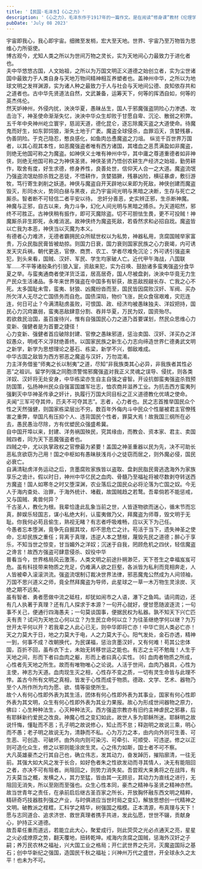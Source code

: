 ```yaml
---
title: '【民国·毛泽东】《心之力》'
description: '《心之力》，毛泽东作于1917年的一篇作文。是在阅读“修身课”教材《伦理学原理》后有感而作。认为“人之心力与体力合行一事，事未有难成者”。'
pubDate: 'July 08 2023'
---
```

<div class="w-full h-full flex flex-col justify-start  mt-4">
    <div class="leading-8 mt-2">
    宇宙即我心，我心即宇宙。细微至发梢，宏大至天地。世界、宇宙乃至万物皆为思维心力所驱使。
    </div>
    <div class="leading-8 mt-2">
    博古观今，尤知人类之所以为世间万物之灵长，实为天地间心力最致力于进化者也。
    </div>
    <div class="leading-8 mt-2">
    夫中华悠悠古国，人文始祖，之所以为万国文明正义道德之始创立者，实为尘世诸国中最致力于人类自身与天地万物间精神相互养塑者也。盖神州中华，之所以为地球文明之发祥渊源，实为诸人种之最致力于人与社会与天地间公德、良知依存共和之道者也。古中华先贤道法自然，文武兼备，运筹天下，何等的挥洒自如，何等的英杰伟伦。
    </div>
    <div class="leading-8 mt-2">
    然天妒神州，外侵内扰，泱泱华夏，愚昧丛生，国人于邪魔强盗阴险心力渗透、攻击治下，神圣使命渐渐失忆，泱泱中华众生却败于甘愿自卑、沉沦、散弱之积弊。五千年中央神州屹立寰宇，慈润天道，德化昆仑，逐忘除魔灭盗之大道使命。待魔鬼而好生，如东郭饲狼，渐失土地于广袤。魔盗全球侵杀，血罪滔天，贪婪残暴，伪善阴险。于克己隐忍，憨良感化，如鱼肉怂恿魔盗之刀俎。 纵览千百世界万国者，以其心观其本性，如恶魔强盗者唯有西方诸国，其嗜血之恶贯满盈如非魔盗，则绝无他国可称之为魔盗。如神侠义士唯有神州中华，其中庸之尊道重德者如非神侠，则绝无他国可称之为神侠圣贤。神侠圣贤乃悟创农耕生产经济之始祖，勤劳耕作，取舍有度，好生求德，修身养性，良善处世，信仰天人合一之大道。魔盗流氓乃强盗流氓劫掠杀戮之恶徒，不悟耕作，贪婪猖獗，残暴凶险，横征暴虐，敷衍游牧，笃行寄生剥削之妖道。神侠与魔盗自开天辟地以来即为死敌，神侠创建而魔盗毁灭，形同水火，势同白昼与黑夜，此乃宇宙间光明与黑暗之决断，生存与死亡之厮杀。智者断不可轻信二者平安以待。 忠奸分善恶，史实辨正邪，生杀断神魔。神魔与正邪，自古以来，角力斗争，幻化人间光明与黑暗之搏杀。为天道昭然，邪终不可胜正。古神侠稍有振作，即可灭魔除盗。切不可胆怯生畏，更不可投贼！神魔厮杀非生即死，永难消泯。故神侠终为魔盗死敌，若昏然求和必招自戕。魔盗皆以亡我为本恶，神侠当以灭魔为本义。
    </div>
    <div class="leading-8 mt-2">
    有德者心力难济，无德者霸拥民众所赋世权以为私势，神器私用，贪腐国贼举家富贵，万众民脂民膏皆被劫掠。则国力日衰，国力衰则国家民族之心力衰竭，内可诱发天灾兵祸，朝代更迭，官僚、商贾、农工、学者尽难免沉沦；外可诱引强盗来犯，到头来看，国贼、汉奸、军民、学生均家破人亡。近代甲午海战，八国联军……不平等诸般条约引狼入室，资敌来犯，实为召唤、鼓励诸多蛮夷强盗分食华夏之举。与蛮夷通商者使洋货泛滥，居高居奇，国人尽被盘剥，泱泱中华竟无力生产民众生活诸品。多年来世界强盗在中国多有斩获，故恶敌觊觎长存、亡我之心不死。太多国耻未雪，蛮夷、豺狼、凶魔纷沓而至，国民皆因腐败汉奸、军阀、买办所欠洋人无尽之亡国债务而自危。国债深陷，物价飞涨，民众食宿艰难，灾厄连连，何日可止？今满清鞑虏虽败，可恨国、政、经济均被愚昧独夫、洋奴把持，国民心力沉疴羸弱，蛮夷恶敌肆意分割、吞并华夏，万民为奴，国资殆尽。
    </div>
    <div class="leading-8 mt-2">
    若欲救民治国，虽百废待兴，惟有自强国民心力之道乃首要谋划，然民众思维心力变新、强健者是为首要之捷径！
    </div>
    <div class="leading-8 mt-2">
    心力变新、强健者首应破除封建、官僚之愚昧邪道，惩治卖国、汉奸、洋买办之洋奴愚众，明戒不义浮财绝善终。以国家民族之新生心力志向缔造世界仁德勇武文明之新学，新学为思想理论之基石、栋梁，新学不兴，御敌难成。
    </div>
    <div class="leading-8 mt-2">
    中华古国之敌皆为西方邪恶之魔盗与汉奸，万勿混淆。
    </div>
    <div class="leading-8 mt-2">
    力主洋务借鉴“师夷之长以制夷”之道，尽知“非我族类其心必异，非我族者其性必恶”之祖训。留学列强之同胞须警惕邪魔强盗对我正义灵魂之误导、侵扰，则各类洋奴、汉奸将无处安身，中华栋梁亦生自主自强之睿智。开设抗御蛮夷强盗杀戮预防国策，弘扬神州民众自强富国雄军壮志，恤农商并滋养工业。为抗击西方蛮夷列强剿灭中华神圣传承之奸计，执履行万国大同目标之正义道德教化优靖之使命。
    </div>
    <div class="leading-8 mt-2">
    夫闻“三军可夺其帅，匹夫不可夺其志”。志者，心力者也。民之志首推举国民众个性之天然强健，则国家栋梁层出不穷。数百年外侮内斗中民众个性屡被君主官僚残害之重弊，举国凡有压抑个人、违背国民个性者，罪莫大焉！故我国三纲所在必去，愚民愚治尽除，方有优塑民众强盛希冀。
    </div>
     <div class="leading-8 mt-2">
     自中国开埠以来，封建、洋务祸国殃民，究其缘由，而教会、资本家、君主、卖国贼四者，同为天下恶魔强盗者也。
    </div>
     <div class="leading-8 mt-2">
     四贼之中，尤以执掌政权之官僚最为紧要！盖国之神圣重器以民为先，决不可助长恶私贪欲窃为己用！国之中枢如有愚昧肤浅肖小之徒窃而居之，则外魔必侵，国民必衰亡。
    </div>
     <div class="leading-8 mt-2">
     自满清鞑虏洋务运动之后，贪墨腐败家族皆以盗取、盘剥民脂民膏逃逸海外为家族享乐之诡计。假以时日，神州中华亿民之血肉、骨髓乃至福祉将被尽数剥夺转送西方魔盗！国人如寒冬之时又堕深渊，农业落后之国民众必将沦落为亡国之奴。今无人于海内查处、治罪，于海外统计、堵截，故国贼趋之若鹜。吾辈倘若不能惩戒，又与国贼、禽兽何异？
    </div>
     <div class="leading-8 mt-2">
     千古圣人，教化为根。我辈恰逢此乱象当前之世，人皆逐物欲而迷心，循末节而忘真，醉娱乐轻国志，谋小私绝大利，认蛮夷做乃父，拜魔盗为师尊，毁文明于无耻。你我何必苟且偷生，熟视无睹？有志者呼吸难畅，应以天下为己任。
    </div>
     <div class="leading-8 mt-2">
     今愚者忘本堕渊，竟争先自掘其坟，却不思危亡之计。苟活于当下，遗失神圣之使命，忘却民族之重任；背离于真理，违逆人本之慧根，蔑毁先民之道德；醉心于享乐，不知当世之惊变，甘当媚外之洋奴；沉迷于自我，罔顾危机之四伏，轻信魔盗之谗言！故西方强盗可肆意侵杀、奴役中华
    </div>
     <div class="leading-8 mt-2">
     普看当今，世界格局风云激荡，人类文明之前途扑朔渺茫，天下苍生之幸福岌岌可危。虽有科技带来物质之充足，仍难满人欲之巨壑，各派皆为私利而竞相奔走，人人皆被牵入滚滚洪流。强盗流氓制订裁决世界法律，邪恶魔鬼公然成为人间领袖，万国不思兴道义之师，竟全然拜魔盗为导师，此星球之一草一木万物生灵涂炭、灭绝之期不远矣。
    </div>
     <div class="leading-8 mt-2">
     虽有智者、勇者愿做中流之砥柱，却犹如闹市之人语，瀑下之鱼鸣。请问周边，还有几人执著于真理？还有几人探求于本源？一句开心就好，便甘愿随波逐流；一句事不关己，便通行四海愚夫；一句莫谈国事，便据民权为私器。孰不知天下兴亡匹夫有责？试问为天地立心何以立？为生民立命何以立？为往圣继绝学何以继？为万世开太平何以开？若我辈之人此心已无，则中华即将亡亦！中华亡则人类必亡亦！
    </div>
     <div class="leading-8 mt-2">
     天之力莫大于日，地之力莫大于电，人之力莫大于心。阳气发处，金石亦透，精神一到，何事不成？改朝换代，为民谋福，惩治贪墨汉奸，又有何难！苟其公忠体国，百折不回，虽布衣下士，未始无转移世运之能也。有志之士可不勉哉！人生于天地之间，形而下者曰血肉之躯，形而上者曰真心实性。 [6] 血肉者物质之所成，心性者先天地之所生。故而有唯物唯心之论说。人活于世间，血肉乃器具，心性为主使，神志为天道。血肉现生灭之相，心性存不变之质，一切有灵生命皆与此理不悖。盖古今所有文明之真相，皆发于心性而成于物质。德政、文学、艺术、器物乃至个人所作所为均为愿、欲、情等驱使所生。
    </div>
    <div class="leading-8 mt-2 text-teal-600">
    故个人有何心性即外表为其生活，团体有何心性即外表为其事业，国家有何心性即外表为其文明，众生有何心性即外表为其业力果报。故心为形成世间器物之原力，佛曰：心生种种法生，心灭种种法灭。西方强盗宗教亦有旧约主神虐民之邪暴，后有耶稣新约爱民之改良。神魔心性之变幻如此，故世人多为耶稣所迷。耶稣明之故说忏悔，懂耻而不恶；孔子明之故说修心，知止而不怠；释迦明之故说三乘，明心而不愚；老子明之故说无为，清静而不私。心为万力之本，由内向外则可生善、可生恶、可创造、可破坏。由外向内则可染污、可牵引、可顺受、可违逆。修之以正则可造化众生，修之以邪则能涂炭生灵。心之伟力如斯，国士者不可不察。
    </div>
    <div class="leading-8 mt-2">
    大凡英雄豪杰之行其自己也，确立伟志，发其动力，奋发踔历，摧陷廓清，一往无前。其强大如大风之发于长合，如好色者朱之性欲发动而寻其情人，决无有能阻回之者，亦决不可有阻者。尚阻回之，则势力消失矣。吾尝观大来勇将之在战阵，有万夫莫当之概，发横之人，其力至猛，皆由其一无顾忌，其动力为直线之进行，无阻回无消失，所以至刚而至强也。众生心性本同，豪杰之精神与圣贤之精神亦然。
    </div>
     <div class="leading-8 mt-2">
    故当世青年之责任，在承前启后继古圣百家之所长，开放胸怀融东西文明之精粹，精研奇巧技器胜列强之产业，与时俱进应当世时局之变幻，解放思想创一代精神之文明。破教派之桎楛，汇科学之精华，树强国之楷模。正本清源，布真理与天下！愿与志同道合、追求济世、救世真理者携手共进，发此弘愿，世世不辍，贡献身心，护持正义道德。
    </div>
     <div class="leading-8 mt-2">
    故吾辈任重而道远，若能立此大心，聚爱成行，则此荧荧之光必点通天之亮，星星之火必成燎原之势，翻天覆地，扭转乾坤。戒海内贪腐之国贼，惩海外汉奸之子嗣；养万民农林之福祉，兴大国工业之格局；开仁武世界之先河，灭魔盗国际之基石；创中华新纪之强国，造国民千秋之福祉；兴神州万代之盛世，开全球永久之太平！也未为不可。
    </div>
</div>
